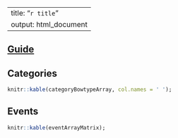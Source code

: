 <!--
GNU General Public License v3.0
Copyright (c) 2019-2020 Sherman Lo
-->
---
title: "`r title`"
output: html_document
---
## [Guide](guide.html)

## Categories
```r
knitr::kable(categoryBowtypeArray, col.names = ' ');
```

## Events
```r
knitr::kable(eventArrayMatrix);
```
